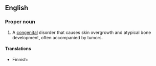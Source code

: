 {{wikipedia}}
==English==

===Proper noun===
{{en-proper noun}}

# {{context|disease|lang=en}} A [[congenital]] disorder that causes skin overgrowth and atypical bone development, often accompanied by tumors.

====Translations====
{{trans-top|congenital disorder}}
* Finnish: {{t|fi|Proteus-syndrooma}}
{{trans-mid}}
{{trans-bottom}}